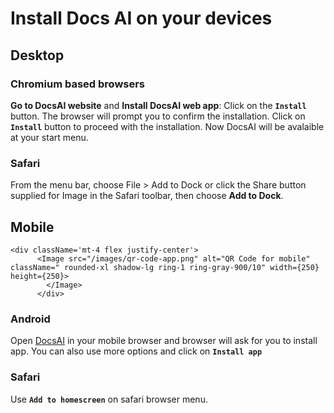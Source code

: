 
# Install Docs AI on your devices

## Desktop 

### Chromium based browsers

**Go to DocsAI website** and  **Install DocsAI web app**: Click on the **`Install`** button. The browser will prompt you to confirm the installation. Click on **`Install`** button to proceed with the installation. 
Now DocsAI will be avalaible at your start menu.

### Safari

From the menu bar, choose File > Add to Dock or click the Share button  <IconShare className="inline w-5 h-5 mr-2" />supplied for Image in the Safari toolbar, then choose **Add to Dock**.


## Mobile

    <div className='mt-4 flex justify-center'>
          <Image src="/images/qr-code-app.png" alt="QR Code for mobile" className=" rounded-xl shadow-lg ring-1 ring-gray-900/10" width={250} height={250}>
            </Image>
          </div>      

### Android
Open [DocsAI](https://docsai.app/) in your mobile browser and browser will ask for you to install app. You can also use
more options and click on **`Install app`**

### Safari

Use **`Add to homescreen`** on safari browser menu.


